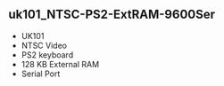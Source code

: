 == uk101_NTSC-PS2-ExtRAM-9600Ser ==

* UK101
* NTSC Video
* PS2 keyboard
* 128 KB External RAM
* Serial Port
